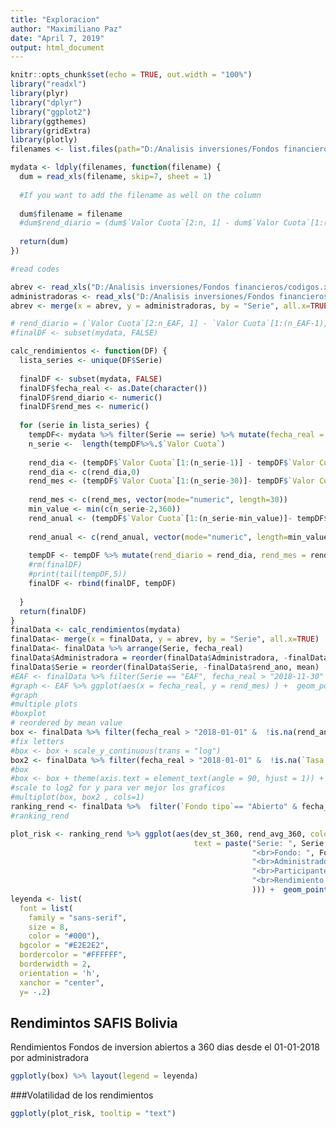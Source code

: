 ```yaml
---
title: "Exploracion"
author: "Maximiliano Paz"
date: "April 7, 2019"
output: html_document
---
```


```r
knitr::opts_chunk$set(echo = TRUE, out.width = "100%")
library("readxl")
library(plyr)
library("dplyr")
library("ggplot2")
library(ggthemes)
library(gridExtra)
library(plotly)
filenames <- list.files(path="D:/Analisis inversiones/Fondos financieros/3-2019/", pattern="*.xls", full.names=TRUE, recursive=FALSE)

mydata <- ldply(filenames, function(filename) {
  dum = read_xls(filename, skip=7, sheet = 1)
  
  #If you want to add the filename as well on the column
  
  dum$filename = filename
  #dum$rend_diario = (dum$`Valor Cuota`[2:n, 1] - dum$`Valor Cuota`[1:(n-1), 1])/ dum$`Valor Cuota`[1:(n-1), 1]*100
  
  return(dum)
})

#read codes

abrev <- read_xls("D:/Analisis inversiones/Fondos financieros/codigos.xls", sheet = 1)
administradoras <- read_xls("D:/Analisis inversiones/Fondos financieros/codigos.xls", sheet = 2)
abrev <- merge(x = abrev, y = administradoras, by = "Serie", all.x=TRUE)

# rend_diario = (`Valor Cuota`[2:n_EAF, 1] - `Valor Cuota`[1:(n_EAF-1), 1])/ `Valor Cuota`[1:(n_EAF-1), 1]*100 
#finalDF <- subset(mydata, FALSE)

calc_rendimientos <- function(DF) {
  lista_series <- unique(DF$Serie)
  
  finalDF <- subset(mydata, FALSE)
  finalDF$fecha_real <- as.Date(character())
  finalDF$rend_diario <- numeric()
  finalDF$rend_mes <- numeric()
  
  for (serie in lista_series) {
    tempDF<- mydata %>% filter(Serie == serie) %>% mutate(fecha_real = as.Date(Fecha))
    n_serie <-  length(tempDF%>%.$`Valor Cuota`)
   
    rend_dia <- (tempDF$`Valor Cuota`[1:(n_serie-1)] - tempDF$`Valor Cuota`[2:(n_serie)])/tempDF$`Valor Cuota`[2:(n_serie)]*100
    rend_dia <- c(rend_dia,0)
    rend_mes <- (tempDF$`Valor Cuota`[1:(n_serie-30)]- tempDF$`Valor Cuota`[31:(n_serie)])/tempDF$`Valor Cuota`[31:(n_serie)]*100 
    
    rend_mes <- c(rend_mes, vector(mode="numeric", length=30))
    min_value <- min(c(n_serie-2,360))
    rend_anual <- (tempDF$`Valor Cuota`[1:(n_serie-min_value)]- tempDF$`Valor Cuota`[(min_value+1):(n_serie)])/tempDF$`Valor Cuota`[(min_value+1):(n_serie)]*100 
    
    rend_anual <- c(rend_anual, vector(mode="numeric", length=min_value))
    
    tempDF <- tempDF %>% mutate(rend_diario = rend_dia, rend_mes = rend_mes, rend_ano = rend_anual)
    #rm(finalDF)
    #print(tail(tempDF,5))
    finalDF <- rbind(finalDF, tempDF)
    
  }
  return(finalDF)
}
finalData <- calc_rendimientos(mydata)
finalData<- merge(x = finalData, y = abrev, by = "Serie", all.x=TRUE)
finalData<- finalData %>% arrange(Serie, fecha_real)
finalData$Administradora = reorder(finalData$Administradora, -finalData$rend_ano, mean)
finalData$Serie = reorder(finalData$Serie, -finalData$rend_ano, mean)
#EAF <- finalData %>% filter(Serie == "EAF", fecha_real > "2018-11-30" )
#graph <- EAF %>% ggplot(aes(x = fecha_real, y = rend_mes) ) +  geom_point()
#graph
#multiple plots
#boxplot
# reordered by mean value
box <- finalData %>% filter(fecha_real > "2018-01-01" &  !is.na(rend_ano) & `Fondo tipo`== "Abierto") %>%  ggplot(aes(Serie, rend_ano, fill = Administradora)) + geom_boxplot(outlier.shape = NA) +stat_boxplot(geom ='errorbar', width = 0.7)+ facet_grid(~Administradora, scales = "free_x", space = "free") + theme( axis.text = element_text( size = 8 ), axis.text.x = element_text(angle = 90), strip.text.x = element_text(size = 8))  #coord_cartesian(ylim = c(-2, 2.6))+
#fix letters
#box <- box + scale_y_continuous(trans = "log")
box2 <- finalData %>% filter(fecha_real > "2018-01-01" &  !is.na(`Tasa Últimos 360 Días`) & `Fondo tipo`== "Abierto") %>%  ggplot(aes(Serie, `Tasa Últimos 360 Días`, fill = Administradora)) + geom_boxplot(outlier.shape = NA) +stat_boxplot(geom ='errorbar', width = 0.7)+ facet_grid(~Administradora, scales = "free_x", space = "free") #+  theme_economist()  #coord_cartesian(ylim = c(-2, 2.6))+ 
#box
#box <- box + theme(axis.text = element_text(angle = 90, hjust = 1)) + xlab("")
#scale to log2 for y para ver mejor los graficos
#multiplot(box, box2 , cols=1)
ranking_rend <- finalData %>%  filter(`Fondo tipo`== "Abierto" & fecha_real > "2018-01-01") %>% group_by(Administradora, Serie, Fondo) %>% summarize(rend_avg_30 = mean(`Tasa Últimos 360 Días`, na.rm=TRUE), dev_st_30 = sd(`Tasa Últimos 360 Días`), rend_avg_360 = mean(`Tasa Últimos 360 Días`, na.rm=TRUE), dev_st_360 = sd(`Tasa Últimos 360 Días`) , avg_pop = last(Participantes) ) %>% arrange(desc(avg_pop))
#ranking_rend

plot_risk <- ranking_rend %>% ggplot(aes(dev_st_360, rend_avg_360, colour= Administradora, size = avg_pop, group = 1,
                                         text = paste("Serie: ", Serie,
                                                      "<br>Fondo: ", Fondo,
                                                      "<br>Administradora: ", Administradora,
                                                      "<br>Participantes: ", avg_pop,
                                                      "<br>Rendimiento anual: %", round(rend_avg_360,2)
                                                      ))) +  geom_point() + scale_x_continuous(trans = "log2") #+theme_economist() + geom_text(aes(label=Serie),hjust=-1, vjust=-2)
leyenda <- list(
  font = list(
    family = "sans-serif",
    size = 8,
    color = "#000"),
  bgcolor = "#E2E2E2",
  bordercolor = "#FFFFFF",
  borderwidth = 2,
  orientation = 'h',
  xanchor = "center", 
  y= -.2)

```

## Rendimintos SAFIS Bolivia

Rendimientos Fondos de inversion abiertos a 360 dias desde el 01-01-2018 por administradora 

```r
ggplotly(box) %>% layout(legend = leyenda)

```

###Volatilidad de los rendimientos



```r
ggplotly(plot_risk, tooltip = "text")
```
